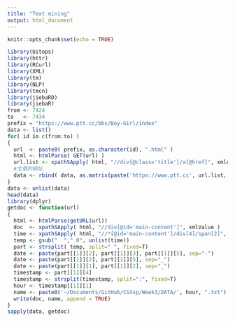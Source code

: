 ```yaml
---
title: "Text mining"
output: html_document
---
```


```r
knitr::opts_chunk$set(echo = TRUE)
```

```r
library(bitops)
library(httr)
library(RCurl)
library(XML)
library(tm)
library(NLP)
library(tmcn)
library(jiebaRD)
library(jiebaR)
from <- 7424
to   <- 7434
prefix = "https://www.ptt.cc/bbs/Boy-Girl/index"
data <- list()
for( id in c(from:to) )
{
  url  <- paste0( prefix, as.character(id), ".html" )
  html <- htmlParse( GET(url) )
  url.list <- xpathSApply( html, "//div[@class='title']/a[@href]", xmlAttrs )
  #文章的網址
  data <- rbind( data, as.matrix(paste('https://www.ptt.cc', url.list, sep='')) )
}
data <- unlist(data)
head(data)
library(dplyr)
getdoc <- function(url)
{
  html <- htmlParse(getURL(url))
  doc  <- xpathSApply( html, "//div[@id='main-content']", xmlValue )
  time <- xpathSApply( html, "//*[@id='main-content']/div[4]/span[2]", xmlValue)
  temp <- gsub("  "," 0", unlist(time))
  part <- strsplit( temp, split=" ", fixed=T)
  date <- paste(part[[1]][2], part[[1]][3], part[[1]][5], sep="-")
  date <- paste(part[[1]][2], part[[1]][5], sep="_")
  date <- paste(part[[1]][1], part[[1]][2], sep="_")
  timestamp <- part[[1]][4]
  timestamp <- strsplit(timestamp, split=":", fixed=T)
  hour <- timestamp[[1]][1]
  name <- paste0('~/Documents/GitHub/CSXsp/Week3/DATA/', hour, ".txt")
  write(doc, name, append = TRUE)
}
sapply(data, getdoc)
```